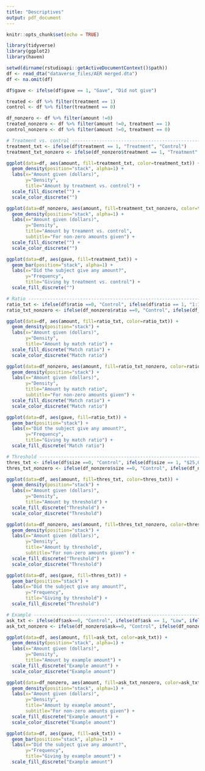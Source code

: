 ```yaml
---
title: "Descriptives"
output: pdf_document
---
```


```r
knitr::opts_chunk$set(echo = TRUE)

library(tidyverse)
library(ggplot2)
library(haven)
```

```r

setwd(dirname(rstudioapi::getActiveDocumentContext()$path))
df <- read_dta("dataverse_files/AER merged.dta")
df <- na.omit(df)

df$gave <- ifelse(df$gave == 1, "Gave", "Did not give")

treated <- df %>% filter(treatment == 1)
control <- df %>% filter(treatment == 0)

df_nonzero <- df %>% filter(amount !=0)
treated_nonzero <- df %>% filter(amount !=0, treatment == 1)
control_nonzero <- df %>% filter(amount !=0, treatment == 0)

```

```r

# Treatment vs. control --------------------------------------------------------
treatment_txt <- ifelse(df$treatment == 1, "Treatment", "Control")
treatment_txt_nonzero <- ifelse(df_nonzero$treatment == 1, "Treatment", "Control")

ggplot(data=df, aes(amount, fill=treatment_txt, color=treatment_txt)) + 
  geom_density(position="stack", alpha=1) + 
  labs(x="Amount given (dollars)", 
       y="Density", 
       title="Amount by treatment vs. control") + 
  scale_fill_discrete("") + 
  scale_color_discrete("")

ggplot(data=df_nonzero, aes(amount, fill=treatment_txt_nonzero, color=treatment_txt_nonzero)) + 
  geom_density(position="stack", alpha=1) + 
  labs(x="Amount given (dollars)", 
       y="Density", 
       title="Amount by treament vs. control", 
       subtitle="For non-zero amounts given") + 
  scale_fill_discrete("") + 
  scale_color_discrete("")

ggplot(data=df, aes(gave, fill=treatment_txt)) + 
  geom_bar(position="stack", alpha=1) + 
  labs(x="Did the subject give any amount?", 
       y="Frequency", 
       title="Giving by treatment vs. control") + 
  scale_fill_discrete("")

```


```r
# Ratio ------------------------------------------------------------------------
ratio_txt <- ifelse(df$ratio ==0, "Control", ifelse(df$ratio == 1, "1:1", ifelse(df$ratio == 2, "2:1", "3:1")))
ratio_txt_nonzero <- ifelse(df_nonzero$ratio ==0, "Control", ifelse(df_nonzero$ratio == 1, "1:1", ifelse(df_nonzero$ratio == 2, "2:1", "3:1")))

ggplot(data=df, aes(amount, fill=ratio_txt, color=ratio_txt)) + 
  geom_density(position="stack") + 
  labs(x="Amount given (dollars)", 
       y="Density", 
       title="Amount by match ratio") + 
  scale_fill_discrete("Match ratio") + 
  scale_color_discrete("Match ratio")

ggplot(data=df_nonzero, aes(amount, fill=ratio_txt_nonzero, color=ratio_txt_nonzero)) + 
  geom_density(position="stack") + 
  labs(x="Amount given (dollars)", 
       y="Density", 
       title="Amount by match ratio", 
       subtitle="For non-zero amounts given") + 
  scale_fill_discrete("Match ratio") + 
  scale_color_discrete("Match ratio")

ggplot(data=df, aes(gave, fill=ratio_txt)) + 
  geom_bar(position="stack") + 
  labs(x="Did the subject give any amount?", 
       y="Frequency", 
       title="Giving by match ratio") + 
  scale_fill_discrete("Match ratio")

```


```r
# Threshold --------------------------------------------------------------------
thres_txt <- ifelse(df$size ==0, "Control", ifelse(df$size == 1, "$25,000", ifelse(df$size == 2, "$50,000", ifelse(df$size ==3, "$100,000", "Unstated"))))
thres_txt_nonzero <- ifelse(df_nonzero$size ==0, "Control", ifelse(df_nonzero$size == 1, "$25,000", ifelse(df_nonzero$size == 2, "$50,000", ifelse(df_nonzero$size ==3, "$100,000", "Unstated"))))

ggplot(data=df, aes(amount, fill=thres_txt, color=thres_txt)) + 
  geom_density(position="stack") + 
  labs(x="Amount given (dollars)", 
       y="Density", 
       title="Amount by threshold") + 
  scale_fill_discrete("Threshold") + 
  scale_color_discrete("Threshold")

ggplot(data=df_nonzero, aes(amount, fill=thres_txt_nonzero, color=thres_txt_nonzero)) + 
  geom_density(position="stack") + 
  labs(x="Amount given (dollars)", 
       y="Density", 
       title="Amount by threshold", 
       subtitle="For non-zero amounts given") + 
  scale_fill_discrete("Threshold") + 
  scale_color_discrete("Threshold")

ggplot(data=df, aes(gave, fill=thres_txt)) + 
  geom_bar(position="stack") + 
  labs(x="Did the subject give any amount?", 
       y="Frequency", 
       title="Giving by threshold") + 
  scale_fill_discrete("Threshold")

```


```r

# Example ----------------------------------------------------------------------
ask_txt <- ifelse(df$ask==0, "Control", ifelse(df$ask == 1, "Low", ifelse(df$ask == 2, "Medium", "High")))
ask_txt_nonzero <- ifelse(df_nonzero$ask==0, "Control", ifelse(df_nonzero$ask == 1, "Low", ifelse(df_nonzero$ask == 2, "Medium", "High")))

ggplot(data=df, aes(amount, fill=ask_txt, color=ask_txt)) + 
  geom_density(position="stack", alpha=1) + 
  labs(x="Amount given (dollars)", 
       y="Density", 
       title="Amount by example amount") + 
  scale_fill_discrete("Example amount") + 
  scale_color_discrete("Example amount")

ggplot(data=df_nonzero, aes(amount, fill=ask_txt_nonzero, color=ask_txt_nonzero)) + 
  geom_density(position="stack", alpha=1) + 
  labs(x="Amount given (dollars)", 
       y="Density", 
       title="Amount by example amount", 
       subtitle="For non-zero amounts given") + 
  scale_fill_discrete("Example amount") + 
  scale_color_discrete("Example amount")

ggplot(data=df, aes(gave, fill=ask_txt)) + 
  geom_bar(position="stack", alpha=1) + 
  labs(x="Did the subject give any amount?", 
       y="Frequency", 
       title="Giving by example amount") + 
  scale_fill_discrete("Example amount")


```

